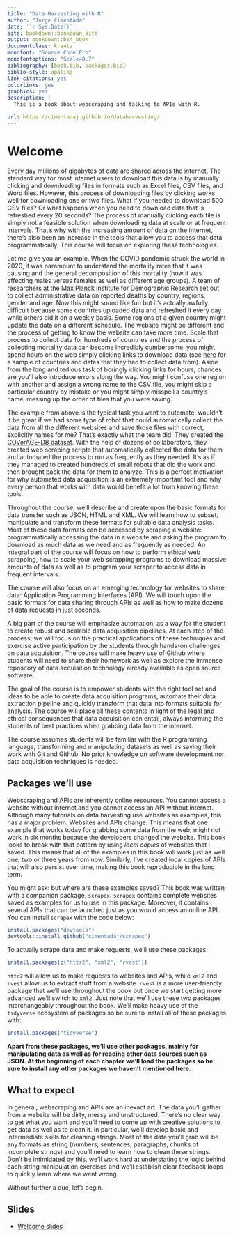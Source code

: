 ```yaml
---
title: "Data Harvesting with R"
author: "Jorge Cimentada"
date: '`r Sys.Date()`'
site: bookdown::bookdown_site
output: bookdown::bs4_book
documentclass: krantz
monofont: "Source Code Pro"
monofontoptions: "Scale=0.7"
bibliography: [book.bib, packages.bib]
biblio-style: apalike
link-citations: yes
colorlinks: yes
graphics: yes
description: |
  This is a book about webscraping and talking to APIs with R.

url: https://cimentadaj.github.io/dataharvesting/
---
```


# Welcome

Every day millions of gigabytes of data are shared across the internet. The standard way for most internet users to download this data is by manually clicking and downloading files in formats such as Excel files, CSV files, and Word files. However, this process of downloading  files by clicking works well for downloading one or two files. What if you needed to download 500 CSV files? Or what happens when you need to download data that is refreshed every 20 seconds? The process of manually clicking each file is simply not a feasible solution when downloading data at scale or at frequent intervals. That’s why with the increasing amount of data on the internet, there’s also been an increase in the tools that allow you to access that data programmatically. This course will focus on exploring these technologies.

Let me give you an example. When the COVID pandemic struck the world in 2020, it was paramount to understand the mortality rates that it was causing and the general decomposition of this mortality (how it was affecting males versus females as well as different age groups). A team of researchers at the Max Planck Institute for Demographic Research set out to collect administrative data on reported deaths by country, regions, gender and age. Now this might sound like fun but it's actually awfully difficult because some countries uploaded data and refreshed it every day while others did it on a weekly basis. Some regions of a given country might update the data on a different schedule. The website might be different and the process of getting to know the website can take more time. Scale that process to collect data for hundreds of countries and the process of collecting mortality data can become incredibly cumbersome: you might spend hours on the web simply clicking links to download data (see [here](https://timriffe.github.io/covid_age/DataAvail.html) for a sample of countries and dates that they had to collect data from). Aside from the long and tedious task of boringly clicking links for hours, chances are you'll also introduce errors along the way. You might confuse one region with another and assign a wrong name to the CSV file, you might skip a particular country by mistake or you might simply misspell a country's name, messing up the order of files that you were saving.

The example from above is the typical task you want to automate: wouldn't it be great if we had some type of robot that could automatically collect the data from all the different websites and save those files with correct, explicitly names for me? That's exactly what the team did. They created the [COVerAGE-DB dataset](https://academic.oup.com/ije/article/50/2/390/6277233). With the help of dozens of collaborators, they created web scraping scripts that automatically collected the data for them and automated the process to run as frequently as they needed. It's as if they managed to created hundreds of small robots that did the work and then brought back the data for them to analyze. This is a perfect motivation for why automated data acquisition is an extremely important tool and why every person that works with data would benefit a lot from knowing these tools.

Throughout the course, we’ll describe and create upon the basic formats for data transfer such as JSON, HTML and XML. We will learn how to subset, manipulate and transform these formats for suitable data analysis tasks. Most of these data formats can be accessed by scraping a website: programmatically accessing the data in a website and asking the program to download as much data as we need and as frequently as needed. An integral part of the course will focus on how to perform ethical web scrapping, how to scale your web scrapping programs to download massive amounts of data as well as to program your scraper to access data in frequent intervals.

The course will also focus on an emerging technology for websites to share data: Application Programming Interfaces (API). We will touch upon the basic formats for data sharing through APIs as well as how to make dozens of data requests in just seconds.

A big part of the course will emphasize automation, as a way for the student to create robust and scalable data acquisition pipelines. At each step of the process, we will focus on the practical applications of these techniques and exercise active participation by the students through hands-on challenges on data acquisition. The course will make heavy use of Github where students will need to share their homework as well as explore the immense repository of data acquisition technology already available as open source software.

The goal of the course is to empower students with the right tool set and ideas to be able to create data acquisition programs, automate their data extraction pipeline and quickly transform that data into formats suitable for analysis. The course will place all these contents in light of the legal and ethical consequences that data acquisition can entail, always informing the students of best practices when grabbing data from the internet.

::: {.rmdnote}
The course assumes students will be familiar with the R programming language, transforming and manipulating datasets as well as saving their work with Git and Github. No prior knowledge on software development nor data acquisition techniques is needed.
:::

## Packages we'll use {#packages-used}

Webscraping and APIs are inherently online resources. You cannot access a website without internet and you cannot access an API without internet. Although many tutorials on data harvesting use websites as examples, this has a major problem. Websites and APIs change. This means that one example that works today for grabbing some data from the web, might not work in six months because the developers changed the website. This book looks to break with that pattern by using *local copies* of websites that I saved. This means that all of the examples in this book will work just as well one, two or three years from now. Similarly, I've created local copies of APIs that will also persist over time, making this book reproducible in the long term.

You might ask: but where are these examples saved? This book was written with a companion package, `scrapex`. `scrapex` contains complete websites saved as examples for us to use in this package. Moreover, it contains several APIs that can be launched just as you would access an online API. You can install `scrapex` with the code below:

```r
install.packages("devtools")
devtools::install_github("cimentadaj/scrapex")
```

To actually scrape data and make requests, we'll use these packages:

```r
install.packages(c("httr2", "xml2", "rvest"))
```

`httr2` will allow us to make requests to websites and APIs, while `xml2` and `rvest` allow us to extract stuff from a website. `rvest` is a more user-friendly package that we'll use throughout the book but once we start getting more advanced we'll switch to `xml2`. Just note that we'll use these two packages interchangeably throughout the book. We'll make heavy use of the `tidyverse` ecosystem of packages so be sure to install all of these packages with:

```r
install.packages("tidyverse")
```

**Apart from these packages, we'll use other packages, mainly for manipulating data as well as for reading other data sources such as JSON. At the beginning of each chapter we'll load the packages so be sure to install any other packages we haven't mentioned here**.

## What to expect

In general, webscraping and APIs are an inexact art. The data you'll gather from a website will be dirty, messy and unstructured. There's no clear way to get what you want and you'll need to come up with creative solutions to get data as well as to clean it. In particular, we'll develop basic and intermediate skills for cleaning strings. Most of the data you'll grab will be any formats as string (numbers, sentences, paragraphs, chunks of incomplete strings) and you'll need to learn how to clean these strings. Don't be intimidated by this, we'll work hard at understating the logic behind each string manipulation exercises and we'll establish clear feedback loops to quickly learn where we went wrong.

Without further a due, let's begin.

## Slides

- [Welcome slides](./slides/first_class/first_class.html)
